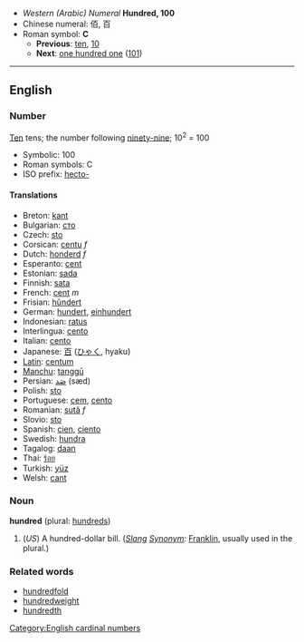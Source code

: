 *''Western (Arabic) Numeral'' '''Hundred, 100'''
*Chinese numeral: 佰, 百
*Roman symbol: '''C'''
**'''Previous''': [[ten]], [[10]]
**'''Next''': [[one hundred one]] ([[101]])

----

==English==
===Number===
[[Ten]] tens; the number following [[ninety-nine]]; 10<sup>2</sup> = 100

*Symbolic: 100
*Roman symbols: C
*ISO prefix: [[hecto-]]

====Translations====
*Breton: [[kant]]
*Bulgarian: [[сто]]
*Czech: [[sto]]
*Corsican: [[centu]] ''f''
*Dutch: [[honderd]] ''f''
*Esperanto: [[cent]]
*Estonian: [[sada]]
*Finnish: [[sata]]
*French: [[cent]] ''m''
*Frisian: [[hûndert]]
*German: [[hundert]], [[einhundert]]
*Indonesian: [[ratus]]
*Interlingua: [[cento]]
*Italian: [[cento]] '' ''
*Japanese: [[百]] ([[ひゃく]], hyaku)
*[[Latin]]: [[centum]]
*[[Manchu]]: [[tanggū]]
*Persian: [[صَد]] (sæd)
*Polish: [[sto]]
*Portuguese: [[cem]], [[cento]]
*Romanian: [[sută]] ''f''
*Slovio: [[sto]]
*Spanish: [[cien]], [[ciento]]
*Swedish: [[hundra]]
*Tagalog: [[daan]]
*Thai: [[ร้อย]]
*Turkish: [[yüz]]
*Welsh: [[cant]]

===Noun===
'''hundred''' (plural: [[hundreds]])
#(''US'') A hundred-dollar bill. (''[[Slang]] [[Synonym]]'': [[Franklin]], usually used in the plural.)
===Related words===
*[[hundredfold]]
*[[hundredweight]]
*[[hundredth]]

[[Category:English cardinal numbers]]